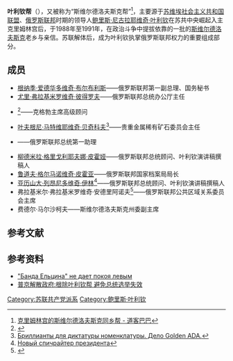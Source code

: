 {{refimprove|time=2020-09-06}}
'''叶利钦帮'''（{{lang-ru|Банду Ельцина}}），又被称为“斯维尔德洛夫斯克帮”<ref>[http://www.doc88.com/p-7734459805289.html 克里姆林宫的斯维尔德洛夫斯克同乡帮 - 道客巴巴]</ref>，主要源于[[苏维埃社会主义共和国联盟|苏维埃社会主义共和国联盟]]、[[俄罗斯联邦|俄罗斯联邦]]时期的领导人[[鲍里斯·尼古拉耶维奇·叶利钦|鲍里斯·尼古拉耶维奇·叶利钦]]在苏共中央崛起入主克里姆林宫后，于1988年至1991年，在政治斗争中提拔依靠的一批的[[斯维尔德洛夫斯克|斯维尔德洛夫斯克]]老乡与亲信。苏联解体后，成为叶利钦执掌俄罗斯联邦权力的重要组成部分。

== 成员 ==
*[[根纳季·爱德华多维奇·布尔布利斯|根纳季·爱德华多维奇·布尔布利斯]]——俄罗斯联邦第一副总理、国务秘书
*[[尤里·弗拉基米罗维奇·彼得罗夫|尤里·弗拉基米罗维奇·彼得罗夫]]——俄罗斯联邦总统办公厅主任
*{{link-ru|尤里·伊万诺维奇·科尔尼洛夫|Корнилов, Юрий Иванович}}<ref>{{Cite web |url=http://xn----dtbiacgg5bk6aido5c2d.xn--p1ai/museums/museum_ufsb_so/ |title=Музей истории органов безопасности Среднего Урала |accessdate=2020-08-24 |archive-date=2020-02-22 |archive-url=https://web.archive.org/web/20200222023620/http://xn----dtbiacgg5bk6aido5c2d.xn--p1ai/museums/museum_ufsb_so/ |dead-url=no }}</ref>——克格勃主席高级顾问
*[[叶夫根尼·马特维耶维奇·贝奇科夫|叶夫根尼·马特维耶维奇·贝奇科夫]]<ref>[http://arhiv.bb.lv/?p=1=165=1=7189&i=1398&s=9&a=63197 Бриллианты для диктатуры номенклатуры. Дело Golden ADA.]{{Dead link}}</ref>——贵重金属稀有矿石委员会主任
*{{link-ru|维克多·瓦西里耶维奇·伊留申|Илюшин, Виктор Васильевич}}——俄罗斯联邦总统第一助理
*[[柳德米拉·格里戈利耶夫娜·皮霍娅|柳德米拉·格里戈利耶夫娜·皮霍娅]]——俄罗斯联邦总统顾问、叶利钦演讲稿撰稿人
*[[鲁道夫·格尔马诺维奇·皮霍亚|鲁道夫·格尔马诺维奇·皮霍亚]]——俄罗斯联邦国家档案局局长  
*[[亚历山大·列昂尼多维奇·伊林|亚历山大·列昂尼多维奇·伊林]]<ref>[https://www.kommersant.ru/doc/199237 Новый спичрайтер президента]</ref>——俄罗斯联邦总统顾问、叶利钦演讲稿撰稿人
*弗拉基米尔·弗拉基米罗维奇·安德里阿诺夫<ref>{{Cite web |url=http://www.rsm-ural.ru/main.php?show=doppage&id=25 |title=Андрианов Владимир Владимирович |accessdate=2020-08-24 |archive-date=2007-10-13 |archive-url=https://web.archive.org/web/20071013073230/http://rsm-ural.ru/main.php?show=doppage&id=25 |dead-url=no }}</ref>——俄罗斯联邦公共区域关系委员会主席
*费德尔·马尔沙柯夫——斯维尔德洛夫斯克州委副主席

== 参考文献 ==
{{Reflist}}

== 参考资料 ==
* [https://www.ng.ru/events/2000-02-25/2_band.html "Банда Ельцина" не дает покоя левым]{{Wayback|url=https://www.ng.ru/events/2000-02-25/2_band.html |date=20161223202247 }}
* [http://news.southcn.com/international/specialreports/russia/pujin/200402250534.htm 普京解散政府:根除叶利钦帮 避免总统选举失效]


[[Category:苏联共产党派系|Category:苏联共产党派系]]
[[Category:鲍里斯·叶利钦|Category:鲍里斯·叶利钦]]